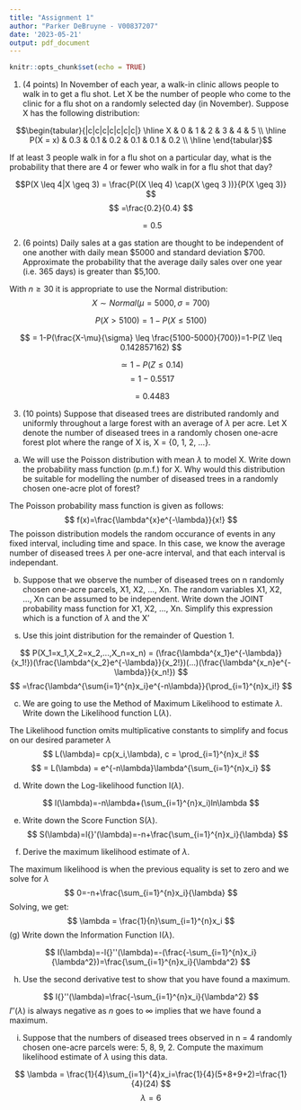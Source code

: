 ```yaml
---
title: "Assignment 1"
author: "Parker DeBruyne - V00837207"
date: '2023-05-21'
output: pdf_document
---
```


```r
knitr::opts_chunk$set(echo = TRUE)
```



1.
(4 points) In November of each year, a walk-in clinic allows people to walk
in to get a flu shot. Let X be the number of people who come to the clinic
for a flu shot on a randomly selected day (in November). Suppose X has
the following distribution:

$$\begin{tabular}{|c|c|c|c|c|c|c|}
\hline
X & 0 & 1 & 2 & 3 & 4 & 5 \\
\hline
P(X = x) & 0.3 & 0.1 & 0.2 & 0.1 & 0.1 & 0.2 \\
\hline
\end{tabular}$$

If at least 3 people walk in for a flu shot on a particular day, what is the
probability that there are 4 or fewer who walk in for a flu shot that day?





$$P(X \leq 4|X \geq 3) = \frac{P((X \leq 4) \cap(X \geq 3 ))}{P(X \geq 3)}
$$
$$
=\frac{0.2}{0.4}
$$

$$
=0.5
$$

2. (6 points) Daily sales at a gas station are thought to be independent of one
another with daily mean \$5000 and standard deviation \$700. Approximate
the probability that the average daily sales over one year (i.e. 365 days)
is greater than \$5,100.

With $n \geq 30$ it is appropriate to use the Normal distribution:
$$
X \sim Normal(\mu=5000,\sigma=700)
$$

$$
P(X > 5100) = 1 - P(X \leq 5100) 
$$

$$
= 1-P(\frac{X-\mu}{\sigma} \leq \frac{5100-5000}{700})=1-P(Z \leq 0.142857162) $$

$$
\simeq 1-P(Z \leq 0.14)
$$
$$
= 1-0.5517 
$$

$$
= 0.4483
$$

3. (10 points) Suppose that diseased trees are distributed randomly and uniformly throughout a large forest with an average of $\lambda$ per acre. Let X denote the number of diseased trees in a randomly chosen one-acre forest
plot where the range of X is, X = {0, 1, 2, ...}.

(a) We will use the Poisson distribution with mean $\lambda$ to model X. Write
down the probability mass function (p.m.f.) for X. Why would this
distribution be suitable for modelling the number of diseased trees in
a randomly chosen one-acre plot of forest?

The Poisson probability mass function is given as follows:
$$
f(x)=\frac{\lambda^{x}e^{-\lambda}}{x!}
$$
The poisson distribution models the random occurance of events in any fixed interval, including time and space. In this case, we know the average number of diseased trees $\lambda$ per one-acre interval, and that each interval is independant.

(b) Suppose that we observe the number of diseased trees on n randomly chosen one-acre parcels, X1, X2, ..., Xn. The random variables
X1, X2, ..., Xn can be assumed to be independent. Write down the
JOINT probability mass function for X1, X2, ..., Xn. Simplify this expression which is a function of $\lambda$ and the X'
s. Use this joint distribution for the remainder of Question 1.

$$
P(X_1=x_1,X_2=x_2,...,X_n=x_n) = (\frac{\lambda^{x_1}e^{-\lambda}}{x_1!})(\frac{\lambda^{x_2}e^{-\lambda}}{x_2!})(...)(\frac{\lambda^{x_n}e^{-\lambda}}{x_n!})
$$
$$
=\frac{\lambda^{\sum{i=1}^{n}x_i}e^{-n\lambda}}{\prod_{i=1}^{n}x_i!}
$$

(c) We are going to use the Method of Maximum Likelihood to estimate
$\lambda$. Write down the Likelihood function L($\lambda$).

The Likelihood function omits multiplicative constants to simplify and focus on our desired parameter $\lambda$
$$
L(\lambda)= cp(x_i,\lambda), c = \prod_{i=1}^{n}x_i!
$$
$$
= L(\lambda) = e^{-n\lambda}\lambda^{\sum_{i=1}^{n}x_i}
$$

(d) Write down the Log-likelihood function l($\lambda$).

$$
l(\lambda)=-n\lambda+(\sum_{i=1}^{n}x_i)ln\lambda
$$

(e) Write down the Score Function S($\lambda$).
$$
S(\lambda)=l{}'(\lambda)=-n+\frac{\sum_{i=1}^{n}x_i}{\lambda}
$$

(f) Derive the maximum likelihood estimate of $\lambda$.

The maximum likelihood is when the previous equality is set to zero and we solve for $\lambda$
$$
0=-n+\frac{\sum_{i=1}^{n}x_i}{\lambda}
$$
Solving, we get:
$$
\lambda = \frac{1}{n}\sum_{i=1}^{n}x_i
$$
(g) Write down the Information Function I($\lambda$).

$$
I(\lambda)=-l{}''(\lambda)=-(\frac{-\sum_{i=1}^{n}x_i}{\lambda^2})=\frac{\sum_{i=1}^{n}x_i}{\lambda^2}
$$

(h) Use the second derivative test to show that you have found a maximum.

$$
l{}''(\lambda)=\frac{-\sum_{i=1}^{n}x_i}{\lambda^2}
$$
$l{}''(\lambda)$ is always negative as $n$ goes to $\infty$ implies that we have found a maximum.

(i) Suppose that the numbers of diseased trees observed in n = 4 randomly chosen one-acre parcels were: 5, 8, 9, 2. Compute the maximum likelihood estimate of $\lambda$ using this data.

$$
\lambda = \frac{1}{4}\sum_{i=1}^{4}x_i=\frac{1}{4}(5+8+9+2)=\frac{1}{4}(24)
$$
$$
\lambda=6
$$
